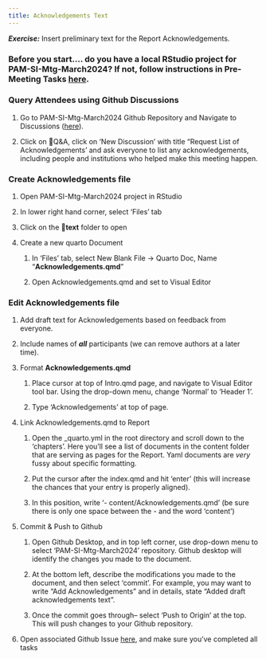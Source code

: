 ```yaml
---
title: Acknowledgements Text
---
```


***Exercise:*** Insert preliminary text for the Report Acknowledgements.

### Before you start.... do you have a local RStudio project for PAM-SI-Mtg-March2024? If not, follow instructions in Pre-Meeting Tasks [here](https://sael-swfsc.github.io/OpenScience/).

### Query Attendees using Github Discussions

1.  Go to PAM-SI-Mtg-March2024 Github Repository and Navigate to Discussions ([here](https://github.com/SAEL-SWFSC/PAM-SI-Mtg-March2024/discussions)).

2.  Click on 🙏Q&A, click on 'New Discussion' with title "Request List of Acknowledgements' and ask everyone to list any acknowledgements, including people and institutions who helped make this meeting happen.

### Create Acknowledgements file

1.  Open PAM-SI-Mtg-March2024 project in RStudio

2.  In lower right hand corner, select 'Files' tab

3.  Click on the 📁**text** folder to open

4.  Create a new quarto Document

    1.  In 'Files' tab, select New Blank File -\> Quarto Doc, Name "**Acknowledgements.qmd**"

    2.  Open Acknowledgements.qmd and set to Visual Editor

### Edit Acknowledgements file

1.  Add draft text for Acknowledgements based on feedback from everyone.

2.  Include names of ***all*** participants (we can remove authors at a later time).

3.  Format **Acknowledgements.qmd**

    1.  Place cursor at top of Intro.qmd page, and navigate to Visual Editor tool bar. Using the drop-down menu, change 'Normal' to 'Header 1'.

    2.  Type 'Acknowledgements' at top of page.

4.  Link Acknowledgements.qmd to Report

    1.  Open the \_quarto.yml in the root directory and scroll down to the 'chapters'. Here you'll see a list of documents in the content folder that are serving as pages for the Report. Yaml documents are *very* fussy about specific formatting.

    2.  Put the cursor after the index.qmd and hit 'enter' (this will increase the chances that your entry is properly aligned).

    3.  In this position, write '- content/Acknowledgements.qmd' (be sure there is only one space between the - and the word 'content')

5.  Commit & Push to Github

    1.  Open Github Desktop, and in top left corner, use drop-down menu to select 'PAM-SI-Mtg-March2024' repository. Github desktop will identify the changes you made to the document.

    2.  At the bottom left, describe the modifications you made to the document, and then select 'commit'. For example, you may want to write "Add Acknowledgements" and in details, state "Added draft acknowledgements text".

    3.  Once the commit goes through-- select 'Push to Origin' at the top. This will push changes to your Github repository.

6.  Open associated Github Issue [here](https://github.com/SAEL-SWFSC/PAM-SI-Mtg-March2024/issues/11), and make sure you've completed all tasks
